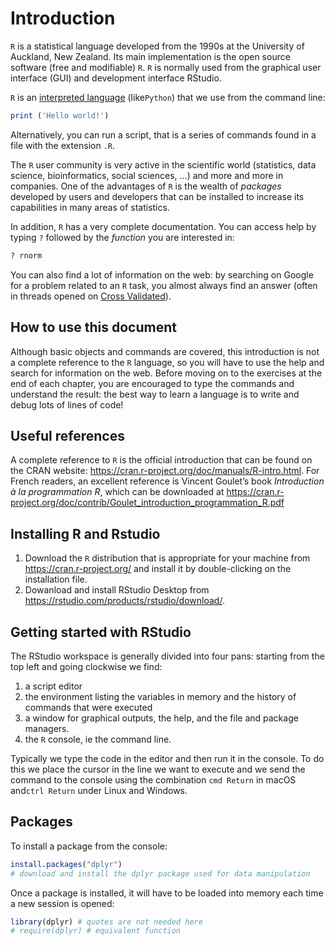 # Introduction

`R` is a statistical language developed from the 1990s at the University of Auckland, New Zealand. Its main implementation is the open source software (free and modifiable) `R`. `R` is normally used from the graphical user interface (GUI) and development interface RStudio.

`R` is an [interpreted language](http://www.france-ioi.org/algo/course.php?idChapter=561&idCourse=2368) (like` Python`) that we use from the command line:

```r
print ('Hello world!')
```

Alternatively, you can run a script, that is a series of commands found in a file with the extension `.R`.

The `R` user community is very active in the scientific world (statistics, data science, bioinformatics, social sciences, ...) and more and more in companies. One of the advantages of `R` is the wealth of _packages_ developed by users and developers that can be installed to increase its capabilities in many areas of statistics.

In addition, `R` has a very complete documentation. You can access help by typing `?` followed by the _function_ you are interested in:

```r
? rnorm
```

You can also find a lot of information on the web: by searching on Google for a problem related to an `R` task, you almost always find an answer (often in threads opened on [Cross Validated](https: // stats .stackexchange.com /)).

## How to use this document

Although basic objects and commands are covered, this introduction is not a complete reference to the `R` language, so you will have to use the help and search for information on the web. Before moving on to the exercises at the end of each chapter, you are encouraged to type the commands and understand the result: the best way to learn a language is to write and debug lots of lines of code!

## Useful references

A complete reference to `R` is the official introduction that can be found on the CRAN website: [https://cran.r-project.org/doc/manuals/R-intro.html](https://cran.r-project.org/doc/manuals/R-intro.html). For French readers, an excellent reference is Vincent Goulet's book _Introduction à la programmation R_, which can be downloaded at [https://cran.r-project.org/doc/contrib/Goulet_introduction_programmation_R.pdf](https://cran.r-project.org/doc/contrib/Goulet_introduction_programmation_R.pdf)

## Installing R and Rstudio

1. Download the `R` distribution that is appropriate for your machine from [https://cran.r-project.org/](https://cran.r-project.org/) and install it by double-clicking on the installation file.
2. Dowanload and install RStudio Desktop from [https://rstudio.com/products/rstudio/download/](https://rstudio.com/products/rstudio/download/).


## Getting started with RStudio

The RStudio workspace is generally divided into four pans: starting from the top left and going clockwise we find:

1. a script editor
2. the environment listing the variables in memory and the history of commands that were executed
3. a window for graphical outputs, the help, and the file and package managers.
4. the `R` console, ie the command line.

Typically we type the code in the editor and then run it in the console. To do this we place the cursor in the line we want to execute and we send the command to the console using the combination `cmd Return` in macOS and` ctrl Return` under Linux and Windows.

## Packages

To install a package from the console:

```r
install.packages("dplyr")
# download and install the dplyr package used for data manipulation
```

Once a package is installed, it will have to be loaded into memory each time a new session is opened:

```r
library(dplyr) # quotes are not needed here
# require(dplyr) # equivalent function
```

